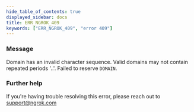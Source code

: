 ```yaml
---
hide_table_of_contents: true
displayed_sidebar: docs
title: ERR_NGROK_409
keywords: ["ERR_NGROK_409", "error 409"]
---
```


### Message

Domain has an invalid character sequence. Valid domains may not contain repeated periods '..'. Failed to reserve `DOMAIN`.

### Further help

If you're having trouble resolving this error, please reach out to [support@ngrok.com](mailto:support@ngrok.com?subject=Help%20with%20ERR_NGROK_409)
